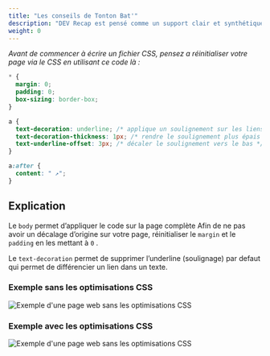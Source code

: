 ```yaml
---
title: "Les conseils de Tonton Bat'"
description: "DEV Recap est pensé comme un support clair et synthétique : un outil pratique pour réviser, enseigner ou s’inspirer."
weight: 0
---
```


_Avant de commencer à écrire un fichier CSS, pensez a réinitialiser votre page via le CSS en utilisant ce code là :_

```css
* {
  margin: 0;
  padding: 0;
  box-sizing: border-box;
}

a {
  text-decoration: underline; /* applique un soulignement sur les liens */
  text-decoration-thickness: 1px; /* rendre le soulignement plus épais */
  text-underline-offset: 3px; /* décaler le soulignement vers le bas */
}

a:after {
  content: " ↗";
}
```

## Explication

Le `body` permet d’appliquer le code sur la page complète
Afin de ne pas avoir un décalage d’origine sur votre page, réinitialiser le `margin` et le `padding` en les mettant à `0` .

Le `text-decoration` permet de supprimer l’underline (soulignage) par defaut qui permet de différencier un lien dans un texte.

### Exemple sans les optimisations CSS

![Exemple d'une page web sans les optimisations CSS](/assets/webp/css/without-code.webp)

### Exemple avec les optimisations CSS

![Exemple d'une page web sans les optimisations CSS](/assets/webp/css/with-code.webp)
